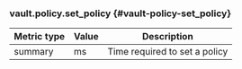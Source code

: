 ### vault.policy.set_policy {#vault-policy-set_policy}

Metric type | Value | Description
----------- | ----- | -----------
summary     | ms    | Time required to set a policy
